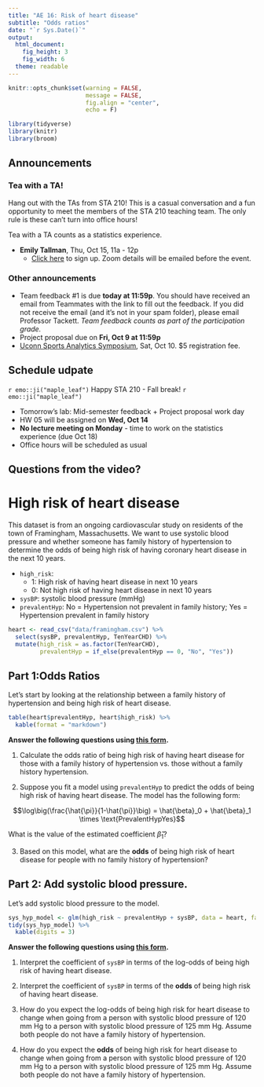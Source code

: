 ```yaml
---
title: "AE 16: Risk of heart disease"
subtitle: "Odds ratios"
date: "`r Sys.Date()`"
output: 
  html_document: 
    fig_height: 3
    fig_width: 6
  theme: readable
---
```



```r
knitr::opts_chunk$set(warning = FALSE, 
                      message = FALSE, 
                      fig.align = "center", 
                      echo = F)
```


```r
library(tidyverse)
library(knitr)
library(broom)
```

## Announcements

### Tea with a TA!

Hang out with the TAs from STA 210! This is a casual conversation and a fun opportunity to meet the members of the STA 210 teaching team. The only rule is these can't turn into office hours! 

Tea with a TA counts as a statistics experience.

- **Emily Tallman**, Thu, Oct 15, 11a - 12p
  - [Click here](https://forms.gle/oUcWfeG5KD1JmGFF6) to sign up. Zoom details will be emailed before the event.
  
  
### Other announcements

- Team feedback #1 is due **today at 11:59p**. You should have received an email from Teammates with the link to fill out the feedback. If you did not receive the email (and it's not in your spam folder), please email Professor Tackett. *Team feedback counts as part of the participation grade.*
- Project proposal due on **Fri, Oct 9 at 11:59p**
- [Uconn Sports Analytics Symposium](https://statds.org/events/ucsas2020/index.html), Sat, Oct 10. $5 registration fee.

## Schedule udpate 

`r emo::ji("maple_leaf")` Happy STA 210 - Fall break! `r emo::ji("maple_leaf")`

- Tomorrow's lab: Mid-semester feedback + Project proposal work day
- HW 05 will be assigned on **Wed, Oct 14**
- **No lecture meeting on Monday** - time to work on the statistics experience (due Oct 18)
- Office hours will be scheduled as usual

## Questions from the video?

# High risk of heart disease

This dataset is from an ongoing cardiovascular study on residents of the town of Framingham, Massachusetts. We want to use systolic blood pressure and whether someone has family history of hypertension to determine the odds of being high risk of having coronary heart disease in the next 10 years. 

 
- `high_risk`: 
  - 1: High risk of having heart disease in next 10 years
  - 0: Not high risk of having heart disease in next 10 years

- `sysBP`: systolic blood pressure (mmHg)
- `prevalentHyp`: No = Hypertension not prevalent in family history; Yes = Hypertension prevalent in family history

```r
heart <- read_csv("data/framingham.csv") %>%
  select(sysBP, prevalentHyp, TenYearCHD) %>%
  mutate(high_risk = as.factor(TenYearCHD), 
         prevalentHyp = if_else(prevalentHyp == 0, "No", "Yes"))
```


## Part 1:Odds Ratios

Let's start by looking at the relationship between a family history of hypertension and being high risk of heart disease.

```r
table(heart$prevalentHyp, heart$high_risk) %>%
  kable(format = "markdown")
```

**Answer the following questions using [this form](https://forms.gle/snVtVtrDMJJRDgQE6).**


1. Calculate the odds ratio of being high risk of having heart disease for those with a family history of hypertension vs. those without a family history hypertension.

2. Suppose you fit a model using `prevalentHyp` to predict the odds of being high risk of having heart disease. The model has the following form: 

$$\log\big(\frac{\hat{\pi}}{1-\hat{\pi}}\big) = \hat{\beta}_0 + \hat{\beta}_1 \times \text{PrevalentHypYes}$$

What is the value of the estimated coefficient $\hat{\beta}_1$?

3. Based on this model, what are the **odds** of being high risk of heart disease for people with no family history of hypertension? 

## Part 2: Add systolic blood pressure.

Let's add systolic blood pressure to the model. 

```r
sys_hyp_model <- glm(high_risk ~ prevalentHyp + sysBP, data = heart, family = "binomial")
tidy(sys_hyp_model) %>%
  kable(digits = 3)
```

**Answer the following questions using [this form](https://forms.gle/qLkzT2RD6jXoDExh7).**

1. Interpret the coefficient of `sysBP` in terms of the log-odds of being high risk of having heart disease.

2. Interpret the coefficient of `sysBP` in terms of the **odds** of being high risk of having heart disease.

3. How do you expect the log-odds of being high risk for heart disease to change when going from a person with systolic blood pressure of 120 mm Hg to a person with systolic blood pressure of 125 mm Hg. Assume both people do not have a family history of hypertension. 

4. How do you expect the **odds** of being high risk for heart disease to change when going from a person with systolic blood pressure of 120 mm Hg to a person with systolic blood pressure of 125 mm Hg. Assume both people do not have a family history of hypertension. 

